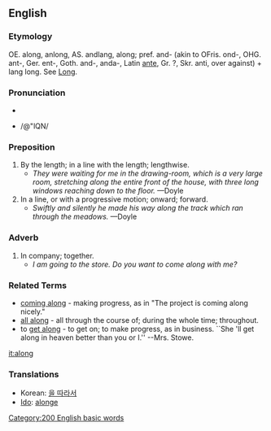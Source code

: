 ==English==
===Etymology===
OE. along, anlong, AS. andlang, along; pref. and- (akin to OFris. ond-, OHG. ant-, Ger. ent-, Goth. and-, anda-, Latin [[ante]], Gr. ?, Skr. anti, over against) + lang long.  See [[Long]].

===Pronunciation===
*{{IPA|/əˈlɒŋ/}}
*{{SAMPA}} /@"lQN/

===Preposition===
# By the length; in a line with the length; lengthwise.
#*''They were waiting for me in the drawing-room, which is a very large room, stretching along the entire front of the house, with three long windows reaching down to the floor.'' &mdash;Doyle
# In a line, or with a progressive motion; onward; forward.
#* ''Swiftly and silently he made his way along the track which ran through the meadows.'' &mdash;Doyle

===Adverb===
# In company; together.
#* ''I am going to the store.  Do you want to come along with me?''

<!-- material copied from Webster's Revised Unabridged Dictionary (1913), changed around, new quotes. -->

===Related Terms===
* [[coming along]] - making progress, as in "The project is coming along nicely."
* [[all along]] -  all through the course of; during the whole  time; throughout.
* to [[get along]] -  to get on; to make progress, as in business. ``She 'll get along in heaven better than you or I.'' --Mrs. Stowe.

[[it:along]]


===Translations===
*Korean: [[을 따라서]]
*[[Ido]]: [[alonge]]
[[Category:200 English basic words]]